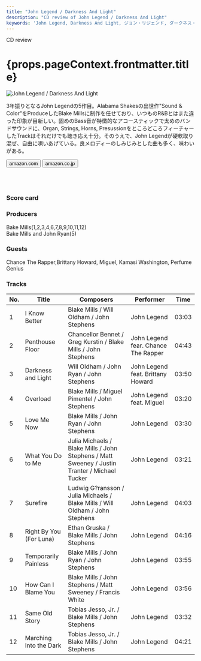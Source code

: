```yaml
---
title: "John Legend / Darkness And Light"
description: "CD review of John Legend / Darkness And Light"
keywords: 'John Legend, Darkness And Light, ジョン・リジェンド, ダークネス・アンド・ライト'
---
```




<p className="largeP">CD review</p>
<h1 className="h1--no--margin">{props.pageContext.frontmatter.title}</h1>

<Row  className="image-card-group">
	<Column colMd={"4"} colLg={"4"} noGutterMdLeft="">
       <ImageCard>

![John Legend / Darkness And Light](../../images/cd/johnlegend5L.jpg) 

</ImageCard>
	</Column>
	<Column colMd={"8"} colLg={"8"} noGutterMdLeft="">
	<p>
	3年振りとなるJohn Legendの5作目。Alabama Shakesの出世作"Sound & Color"をProduceしたBlake Millsに制作を任せており、いつものR&Bとはまた違った印象が目新しい。固めのBass音が特徴的なアコースティックで太めのバンドサウンドに、Organ, Strings, Horns, PresussionをところどころフィーチャーしたTrackはそれだけでも聴き応え十分。そのうえで、John Legendが硬軟取り混ぜ、自由に唄いあげている。良メロディーのしみじみとした曲も多く、味わいがある。
	</p>
	<div>
	  <Button href="https://amzn.to/319qhSc" kind="primary" size="small" renderIcon={ArrowUpRight24}>
      amazon.com
      </Button>
      <Button href="https://amzn.to/3gljX06" kind="secondary" size="small" renderIcon={ArrowUpRight24}>
      amazon.co.jp
      </Button>
	</div>
	<a href="https://geo.music.apple.com/jp/album/darkness-and-light/1170697676?mt=1&app=music&ls=1&at=11lcug" style="display:inline-block;overflow:hidden;background:url(https://linkmaker.itunes.apple.com/ja-jp/lockup.svg?releaseDate=2016-12-02&kind=album&bubble=apple_music&style=mono-black) no-repeat;width:180px;height:45px;"></a>
	<a href="https://geo.music.apple.com/jp/album/darkness-and-light/1170697676?app=itunes&at=11lcug" style="display:inline-block;overflow:hidden;background:url(https://linkmaker.itunes.apple.com/ja-jp/badge-lrg.svg?releaseDate=2016-12-02T00:00:00Z&kind=album&bubble=itunes_music) no-repeat;width:140px;height:45px;"></a>
	</Column>
</Row>
<Row >
	<Column colMd={"4"} colLg={"4"} noGutterMdLeft="">
<div>
    <h3>Score card</h3>
	<SliderJS1 value="5" />
    <SliderJS2 value="3" />
	<SliderJS3 value="1" />
    <SliderJS4 value="9" />
</div>
</Column>
<Column colMd={"8"} colLg={"8"} noGutterMdLeft="">
<div>
<h3>Producers</h3>
<p>
Bake Mills(1,2,3,4,6,7,8,9,10,11,12)
<br/>Bake Mills and John Ryan(5)
</p>
<h3>Guests</h3>
<p>
	Chance The Rapper,Brittany Howard, Miguel, Kamasi Washington, Perfume Genius
</p>
</div>
</Column>
</Row>

<h3>Tracks</h3>

| No. |	 Title                  |	 Composers                                                                                  |	 Performer                        | Time  |
| --- |	----------------------- | --------------------------------------------------------------------------------------------- | ----------------------------------- | ----- |
| 1	  |	I Know Better          	| Blake Mills / Will Oldham / John Stephens                                                    	| John Legend                         |	03:03 |
| 2	  |	Penthouse Floor        	| Chancellor Bennet / Greg Kurstin / Blake Mills / John Stephens                               	| John Legend fear. Chance The Rapper |	04:43 |
| 3	  |	Darkness and Light     	| Will Oldham / John Ryan / John Stephens                                                      	| John Legend feat. Brittany Howard   |	03:50 |
| 4	  |	Overload               	| Blake Mills / Miguel Pimentel / John Stephens                                                	| John Legend feat. Miguel            |	03:20 |
| 5	  |	Love Me Now            	| Blake Mills / John Ryan / John Stephens                                                      	| John Legend                         |	03:30 |
| 6	  |	What You Do to Me      	| Julia Michaels / Blake Mills / John Stephens / Matt Sweeney / Justin Tranter / Michael Tucker	| John Legend                         |	03:21 |
| 7	  |	Surefire               	| Ludwig G?ransson / Julia Michaels / Blake Mills / Will Oldham / John Stephens                	| John Legend                         |	04:03 |
| 8	  |	Right By You (For Luna)	| Ethan Gruska / Blake Mills / John Stephens                                                   	| John Legend                         |	04:16 |
| 9	  |	Temporarily Painless   	| Blake Mills / John Ryan / John Stephens                                                      	| John Legend                         |	03:55 |
| 10  |	How Can I Blame You    	| Blake Mills / John Stephens / Matt Sweeney / Francis White                                   	| John Legend                         |	03:56 |
| 11  |	Same Old Story         	| Tobias Jesso, Jr. / Blake Mills / John Stephens                                              	| John Legend                         |	03:32 |
| 12  |	Marching Into the Dark 	| Tobias Jesso, Jr. / Blake Mills / John Stephens                                              	| John Legend                         |	04:21 |
